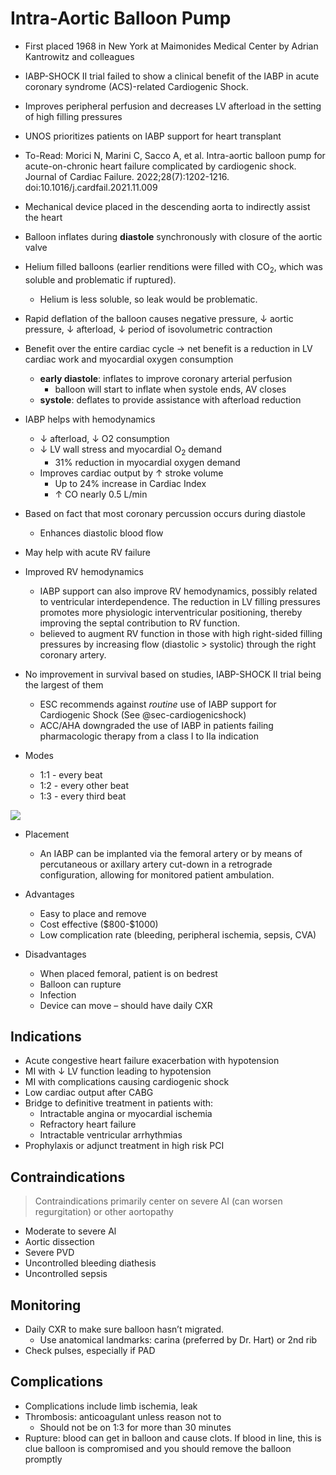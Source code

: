 # Intra-Aortic Balloon Pump {#sec-iabp}

-   First placed 1968 in New York at Maimonides Medical Center by Adrian Kantrowitz and colleagues

-   IABP-SHOCK II trial failed to show a clinical benefit of the IABP in acute coronary syndrome (ACS)-related Cardiogenic Shock.

-   Improves peripheral perfusion and decreases LV afterload in the setting of high filling pressures

-   UNOS prioritizes patients on IABP support for heart transplant

-   To-Read: Morici N, Marini C, Sacco A, et al. Intra-aortic balloon pump for acute-on-chronic heart failure complicated by cardiogenic shock. Journal of Cardiac Failure. 2022;28(7):1202-1216. doi:10.1016/j.cardfail.2021.11.009

-   Mechanical device placed in the descending aorta to indirectly assist the heart

-   Balloon inflates during **diastole** synchronously with closure of the aortic valve

-   Helium filled balloons (earlier renditions were filled with CO~2~, which was soluble and problematic if ruptured).

    -   Helium is less soluble, so leak would be problematic.

-   Rapid deflation of the balloon causes negative pressure, ↓ aortic pressure, ↓ afterload, ↓ period of isovolumetric contraction

-   Benefit over the entire cardiac cycle → net benefit is a reduction in LV cardiac work and myocardial oxygen consumption

    -   **early diastole**: inflates to improve coronary arterial perfusion
        -   balloon will start to inflate when systole ends, AV closes
    -   **systole**: deflates to provide assistance with afterload reduction

-   IABP helps with hemodynamics

    -   ↓ afterload, ↓ O2 consumption
    -   ↓ LV wall stress and myocardial O~2~ demand
        -   31% reduction in myocardial oxygen demand
    -   Improves cardiac output by ↑ stroke volume
        -   Up to 24% increase in Cardiac Index
        -   ↑ CO nearly 0.5 L/min

-   Based on fact that most coronary percussion occurs during diastole

    -   Enhances diastolic blood flow

-   May help with acute RV failure

-   Improved RV hemodynamics

    -   IABP support can also improve RV hemodynamics, possibly related to ventricular interdependence. The reduction in LV filling pressures promotes more physiologic interventricular positioning, thereby improving the septal contribution to RV function.
    -   believed to augment RV function in those with high right-sided filling pressures by increasing flow (diastolic \> systolic) through the right coronary artery.

-   No improvement in survival based on studies, IABP-SHOCK II trial being the largest of them

    -   ESC recommends against *routine* use of IABP support for Cardiogenic Shock (See @sec-cardiogenicshock)
    -   ACC/AHA downgraded the use of IABP in patients failing pharmacologic therapy from a class I to IIa indication

-   Modes

    -   1:1 - every beat
    -   1:2 - every other beat
    -   1:3 - every third beat

![](https://www.ahajournals.org/cms/asset/563e79e6-e624-4a93-9d96-20b81e723c87/712fig02.jpeg)

-   Placement

    -   An IABP can be implanted via the femoral artery or by means of percutaneous or axillary artery cut-down in a retrograde configuration, allowing for monitored patient ambulation.

-   Advantages

    -   Easy to place and remove
    -   Cost effective (\$800-\$1000)
    -   Low complication rate (bleeding, peripheral ischemia, sepsis, CVA)

-   Disadvantages

    -   When placed femoral, patient is on bedrest
    -   Balloon can rupture
    -   Infection
    -   Device can move -- should have daily CXR

## Indications

-   Acute congestive heart failure exacerbation with hypotension
-   MI with ↓ LV function leading to hypotension
-   MI with complications causing cardiogenic shock
-   Low cardiac output after CABG
-   Bridge to definitive treatment in patients with:
    -   Intractable angina or myocardial ischemia
    -   Refractory heart failure
    -   Intractable ventricular arrhythmias
-   Prophylaxis or adjunct treatment in high risk PCI

## Contraindications

> Contraindications primarily center on severe AI (can worsen regurgitation) or other aortopathy

-   Moderate to severe Al
-   Aortic dissection
-   Severe PVD
-   Uncontrolled bleeding diathesis
-   Uncontrolled sepsis

## Monitoring

-   Daily CXR to make sure balloon hasn't migrated.
    -   Use anatomical landmarks: carina (preferred by Dr. Hart) or 2nd rib
-   Check pulses, especially if PAD

## Complications

-   Complications include limb ischemia, leak
-   Thrombosis: anticoagulant unless reason not to
    -   Should not be on 1:3 for more than 30 minutes
-   Rupture: blood can get in balloon and cause clots. If blood in line, this is clue balloon is compromised and you should remove the balloon promptly
